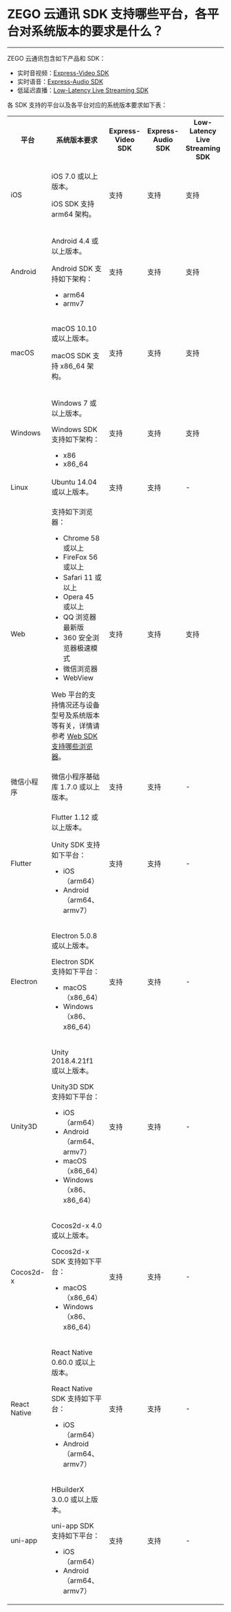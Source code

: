 # ZEGO 云通讯 SDK 支持哪些平台，各平台对系统版本的要求是什么？

- - -

ZEGO 云通讯包含如下产品和 SDK：
- 实时音视频：[Express-Video SDK](https://doc-zh.zego.im/article/2969)
- 实时语音：[Express-Audio SDK](https://doc-zh.zego.im/article/3564)
- 低延迟直播：[Low-Latency Live Streaming SDK](https://doc-zh.zego.im/article/7069)

各 SDK 支持的平台以及各平台对应的系统版本要求如下表：

<table>
  
  <tbody><tr>
    <th>平台</th>
    <th>系统版本要求</th>
    <th>Express-Video SDK</th>
    <th>Express-Audio SDK</th>
    <th>Low-Latency Live Streaming SDK</th>
  </tr>
  <tr>
    <td>iOS</td>
    <td><p>iOS 7.0 或以上版本。</p><p>iOS SDK 支持 arm64 架构。</p></td>
    <td>支持</td>
    <td>支持</td>
    <td>支持</td>
  </tr>
  <tr>
    <td>Android</td>
    <td><p>Android 4.4 或以上版本。</p><p>Android SDK 支持如下架构：</p><ul><li>arm64</li><li>armv7</li></ul></td>
    <td>支持</td>
    <td>支持</td>
    <td>支持</td>
  </tr>
  <tr>
    <td>macOS</td>
    <td><p>macOS 10.10 或以上版本。</p><p>macOS SDK 支持 x86_64 架构。</p></td>
    <td>支持</td>
    <td>支持</td>
    <td>支持</td>
  </tr>
  <tr>
    <td>Windows</td>
    <td><p>Windows 7 或以上版本。</p><p>Windows SDK 支持如下架构：</p><ul><li>x86</li><li>x86_64</li></ul></td>
    <td>支持</td>
    <td>支持</td>
    <td>支持</td>
  </tr>
  <tr>
    <td>Linux</td>
    <td>Ubuntu 14.04 或以上版本。</td>
    <td>支持</td>
    <td>支持</td>
    <td>-</td>
  </tr>
  <tr>
    <td>Web</td>
    <td>
    <p>支持如下浏览器：</p><ul><li>Chrome 58 或以上</li><li>FireFox 56 或以上</li><li>Safari 11 或以上</li><li>Opera 45 或以上</li><li>QQ 浏览器最新版</li><li>360 安全浏览器极速模式</li><li>微信浏览器</li><li>WebView</li></ul>

<Note title="说明">
<p>Web 平台的支持情况还与设备型号及系统版本等有关，详情请参考 <a target="_blank" href="https://doc-zh.zego.im/faq/browser_support?product=ExpressVideo&platform=web">Web SDK 支持哪些浏览器</a>。</p>
</Note>

</td>
    <td>支持</td>
    <td>支持</td>
    <td>支持</td>
  </tr>
  <tr>
    <td>微信小程序</td>
    <td>微信小程序基础库 1.7.0 或以上版本。</td>
    <td>支持</td>
    <td>支持</td>
    <td>-</td>
  </tr>
  <tr>
    <td>Flutter</td>
    <td><p>Flutter 1.12 或以上版本。</p><p>Unity SDK 支持如下平台：</p><ul><li>iOS（arm64）</li><li>Android（arm64、armv7）</li></ul></td>
    <td>支持</td>
    <td>支持</td>
    <td>-</td>
  </tr>
  <tr>
    <td>Electron</td>
    <td><p>Electron 5.0.8 或以上版本。</p><p>Electron SDK 支持如下平台：</p><ul><li>macOS（x86_64）</li><li>Windows（x86、x86_64）</li></ul></td>
    <td>支持</td>
    <td>支持</td>
    <td>-</td>
  </tr>
  <tr>
    <td>Unity3D</td>
    <td><p>Unity 2018.4.21f1 或以上版本。</p><p>Unity3D SDK 支持如下平台：</p><ul><li>iOS（arm64）</li><li>Android（arm64、armv7）</li><li>macOS（x86_64）</li><li>Windows（x86、x86_64）</li></ul></td>
    <td>支持</td>
    <td>支持</td>
    <td>-</td>
  </tr>
  <tr>
    <td>Cocos2d-x</td>
    <td><p>Cocos2d-x 4.0 或以上版本。</p><p>Cocos2d-x SDK 支持如下平台：</p><ul><li>macOS（x86_64）</li><li>Windows（x86、x86_64）</li></ul></td>
    <td>支持</td>
    <td>支持</td>
    <td>-</td>
  </tr>
  <tr>
    <td>React Native</td>
    <td><p>React Native 0.60.0 或以上版本。</p><p>React Native SDK 支持如下平台：</p><ul><li>iOS（arm64）</li><li>Android（arm64、armv7）</li></ul></td>
    <td>支持</td>
    <td>支持</td>
    <td>-</td>
  </tr>
  <tr>
    <td>uni-app</td>
    <td><p>HBuilderX 3.0.0 或以上版本。</p><p>uni-app SDK 支持如下平台：</p><ul><li>iOS（arm64）</li><li>Android（arm64、armv7）</li></ul></td>
    <td>支持</td>
    <td>支持</td>
    <td>-</td>
  </tr>
</tbody></table>
